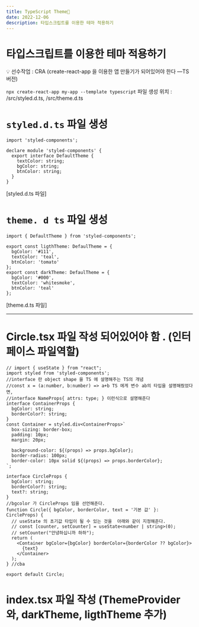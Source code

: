 ```yaml
---
title: TypeScript Theme👻
date: 2022-12-06
description: 타입스크립트를 이용한 테마 적용하기
---
```


# 타입스크립트를 이용한 테마 적용하기

<aside>
💡 선수작업 : CRA (create-react-app 을 이용한 앱 만들기가 되어있어야 한다 —TS 버전)

`npx create-react-app my-app --template typescript`
파일 생성 위치 : /src/styled.d.ts, /src/theme.d.ts

</aside>

# `styled.d.ts` 파일 생성

```tsx
import 'styled-components';

declare module 'styled-components' {
  export interface DefaultTheme {
    textColor: string;
    bgColor: string;
    btnColor: string;
  }
}
```

[styled.d.ts 파일]

# `theme. d ts` 파일 생성

```tsx
import { DefaultTheme } from 'styled-components';

export const ligthTheme: DefaulTheme = {
  bgColor: '#111',
  textColor: 'teal',
  btnColor: 'tomato'
};
export const darkTheme: DefaulTheme = {
  bgColor: '#000',
  textColor: 'whitesmoke',
  btnColor: 'teal'
};
```

[theme.d.ts 파일]

---

# Circle.tsx 파일 작성 되어있어야 함 . (인터페이스 파일역할)

```tsx
// import { useState } from "react";
import styled from 'styled-components';
//interface 란 object shape 을 TS 에 설명해주는 TS의 개념
//const x = (a:number, b:number) => a+b TS 에게 변수 ab의 타입을 설명해줬었다면,
//interface NameProps{ attrs: type; } 이런식으로 설명해준다
interface ContainerProps {
  bgColor: string;
  borderColor?: string;
}
const Container = styled.div<ContainerProps>`
  box-sizing: border-box;
  padding: 10px;
  margin: 20px;

  background-color: ${(props) => props.bgColor};
  border-radius: 100px;
  border-color: 10px solid ${(props) => props.borderColor};
`;

interface CircleProps {
  bgColor: string;
  borderColor?: string;
  text?: string;
}
//bgcolor 가 CircleProps 임을 선언해준다.
function Circle({ bgColor, borderColor, text = '기본 값' }: CircleProps) {
  // useState 의 초기값 타입이 될 수 있는 것을  아래와 같이 지정해준다.
  // const [counter, setCounter] = useState<number | string>(0);
  // setCounter("안녕하십니까 하하");
  return (
    <Container bgColor={bgColor} borderColor={borderColor ?? bgColor}>
      {text}
    </Container>
  );
} //cba

export default Circle;
```

# index.tsx 파일 작성 (ThemeProvider 와, darkTheme, ligthTheme 추가)

